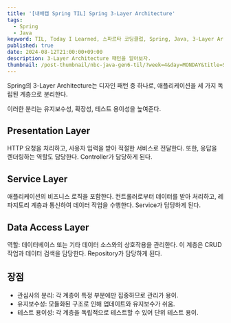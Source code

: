 ```yaml
---
title: '[내배캠 Spring TIL] Spring 3-Layer Architecture'
tags:
  - Spring
  - Java
keyword: TIL, Today I Learned, 스파르타 코딩클럽, Spring, Java, 3-Layer Architecture
published: true
date: 2024-08-12T21:00:00+09:00
description: 3-Layer Architecture 패턴을 알아보자.
thumbnail: /post-thumbnail/nbc-java-gen6-til/?week=4&day=MONDAY&title=Spring 3-Layer Architecture
---
```


Spring의 3-Layer Architecture는 디자인 패턴 중 하나로, 애플리케이션을 세 가지 독립된 계층으로 분리한다.

이러한 분리는 유지보수성, 확장성, 테스트 용이성을 높여준다.

## Presentation Layer

HTTP 요청을 처리하고, 사용자 입력을 받아 적절한 서비스로 전달한다. 또한, 응답을 렌더링하는 역할도 담당한다.
Controller가 담당하게 된다.

## Service Layer

애플리케이션의 비즈니스 로직을 포함한다. 컨트롤러로부터 데이터를 받아 처리하고, 레파지토리 계층과 통신하여 데이터 작업을 수행한다.
Service가 담당하게 된다.

## Data Access Layer

역할: 데이터베이스 또는 기타 데이터 소스와의 상호작용을 관리한다. 이 계층은 CRUD 작업과 데이터 검색을 담당한다.
Repository가 담당하게 된다.

## 장점

- 관심사의 분리: 각 계층이 특정 부분에만 집중하므로 관리가 용이.
- 유지보수성: 모듈화된 구조로 인해 업데이트와 유지보수가 쉬움.
- 테스트 용이성: 각 계층을 독립적으로 테스트할 수 있어 단위 테스트 용이.
